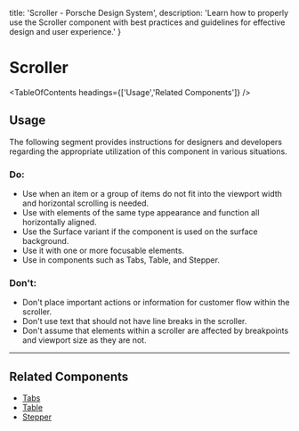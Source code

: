 
  title: 'Scroller - Porsche Design System',
  description: 'Learn how to properly use the Scroller component with best practices and guidelines for effective design and user experience.'
}

# Scroller <ComponentStatus tagName="p-scroller"></ComponentStatus>

<TableOfContents headings={['Usage','Related Components']} />

## Usage

The following segment provides instructions for designers and developers regarding the appropriate utilization of this
component in various situations.

### Do:

- Use when an item or a group of items do not fit into the viewport width and horizontal scrolling is needed.
- Use with elements of the same type appearance and function all horizontally aligned.
- Use the Surface variant if the component is used on the surface background.
- Use it with one or more focusable elements.
- Use in components such as Tabs, Table, and Stepper.

### Don't:

- Don't place important actions or information for customer flow within the scroller.
- Don't use text that should not have line breaks in the scroller.
- Don't assume that elements within a scroller are affected by breakpoints and viewport size as they are not.

---

## Related Components

- [Tabs](/components/tabs/)
- [Table](/components/table/)
- [Stepper](/components/stepper-horizontal/)
